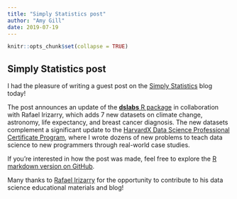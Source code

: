 ```yaml
---
title: "Simply Statistics post"
author: "Amy Gill"
date: 2019-07-19
---
```


```r
knitr::opts_chunk$set(collapse = TRUE)
```

## Simply Statistics post

I had the pleasure of writing a guest post on the [Simply Statistics](https://simplystatistics.org/2019/07/19/more-datasets-for-teaching-data-science-the-expanded-dslabs-package/) blog today! 

The post announces an update of the [**dslabs** R package](https://cran.r-project.org/web/packages/dslabs/index.html) in collaboration with Rafael Irizarry, which adds 7 new datasets on climate change, astronomy, life expectancy, and breast cancer diagnosis. The new datasets complement a significant update to the [HarvardX Data Science Professional Certificate Program](https://www.edx.org/professional-certificate/harvardx-data-science), where I wrote dozens of new problems to teach data science to new programmers through real-world case studies.


If you're interested in how the post was made, feel free to explore the [R markdown version on GitHub](https://github.com/gillsignals/science-docs/blob/master/simply-stats/more-datasets-simplystatistics.Rmd).

Many thanks to [Rafael Irizarry](http://rafalab.github.io/) for the opportunity to contribute to his data science educational materials and blog!